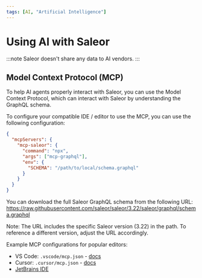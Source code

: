 ```yaml
---
tags: [AI, "Artificial Intelligence"]
---
```


# Using AI with Saleor

:::note
Saleor doesn't share any data to AI vendors.
:::

## Model Context Protocol (MCP)

To help AI agents properly interact with Saleor, you can use the Model Context Protocol, which can interact with Saleor by understanding the GraphQL schema.

To configure your compatible IDE / editor to use the MCP, you can use the following configuration:

```json
{
  "mcpServers": {
    "mcp-saleor": {
      "command": "npx",
      "args": ["mcp-graphql"],
      "env": {
        "SCHEMA": "/path/to/local/schema.graphql"
      }
    }
  }
}

```

You can download the full Saleor GraphQL schema from the following URL: https://raw.githubusercontent.com/saleor/saleor/3.22/saleor/graphql/schema.graphql

Note: The URL includes the specific Saleor version (3.22) in the path. To reference a different version, adjust the URL accordingly.

Example MCP configurations for popular editors:
- VS Code: `.vscode/mcp.json` - [docs](https://code.visualstudio.com/docs/copilot/chat/mcp-servers)
- Cursor: `.cursor/mcp.json` - [docs](https://docs.cursor.com/context/model-context-protocol#configuration-locations)
- [JetBrains IDE](https://www.jetbrains.com/help/ai-assistant/configure-an-mcp-server.html)

